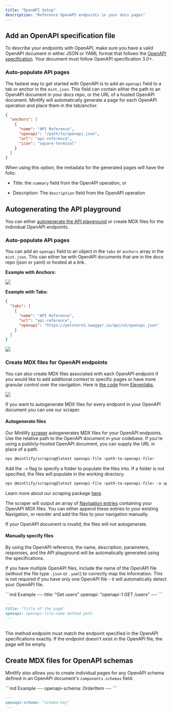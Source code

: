 ```yaml
---
title: "OpenAPI Setup"
description: "Reference OpenAPI endpoints in your docs pages"
---
```


## Add an OpenAPI specification file

To describe your endpoints with OpenAPI, make sure you have a valid OpenAPI
document in either JSON or YAML format that follows the
[OpenAPI specification](https://swagger.io/specification/). Your document must
follow OpenAPI specification 3.0+.

### Auto-populate API pages

The fastest way to get started with OpenAPI is to add an `openapi` field to a tab or anchor in the `mint.json`. This field can contain either the path to an OpenAPI document in your docs repo, or the URL of a hosted OpenAPI document. Mintlify will automatically generate a page for each OpenAPI operation and place them in the tab/anchor.

```json {5}
{
  "anchors": [
    {
      "name": "API Reference",
      "openapi": "/path/to/openapi.json",
      "url": "api-reference",
      "icon": "square-terminal"
    }
  ]
}
```

When using this option, the metadata for the generated pages will have the follo:

* Title: the `summary` field from the OpenAPI operation, or

* Description: The `description` field from the OpenAPI operation

###

## Autogenerating the API playground

You can either [autogenerate the API playground](/settings/navigation#tabs) or
create MDX files for the individual OpenAPI endpoints.

### Auto-populate API pages

You can add an `openapi` field to an object in the `tabs` or `anchors` array in
the `mint.json`. This can either be with OpenAPI documents that are in the docs
repo (json or yaml) or hosted at a link.

**Example with Anchors:**

![](/images/anchors-autogeneration-anchors.png)

**Example with Tabs:**

```json {6}
{
  "tabs": [
    {
      "name": "API Reference",
      "url": "api-reference",
      "openapi": "https://petstore3.swagger.io/api/v3/openapi.json"
    }
  ]
}
```

![](/images/autogeneration-with-tabs.png)

### Create MDX files for OpenAPI endpoints

You can also create MDX files associated with each OpenAPI endpoint if you would
like to add additional context to specific pages or have more granular control
over the navigation. Here is
[the code](https://github.com/elevenlabs/elevenlabs-docs/blob/e5e267c97b8d1e4c21db1dcdb8b005eb1dfed7da/api-reference/speech-to-speech.mdx?plain=1#L2)
from [Elevenlabs](https://elevenlabs.io/docs/api-reference/speech-to-speech).

![](/images/elevenlabs-mdx-autogeneration-example.png)

If you want to autogenerate MDX files for every endpoint in your OpenAPI
document you can use our scraper.

#### Autogenerate files

Our Mintlify [scraper](https://www.npmjs.com/package/@mintlify/scraping)
autogenerates MDX files for your OpenAPI endpoints. Use the relative path to the
OpenAPI document in your codebase. If you're using a publicly-hosted OpenAPI
document, you can supply the URL in place of a path.

```bash
npx @mintlify/scraping@latest openapi-file <path-to-openapi-file>
```

Add the `-o` flag to specify a folder to populate the files into. If a folder is
not specified, the files will populate in the working directory.

```bash
npx @mintlify/scraping@latest openapi-file <path-to-openapi-file> -o api-reference
```

Learn more about our scraping package
[here](https://www.npmjs.com/package/@mintlify/scraping).

The scraper will output an array of
[Navigation entries](/settings/global#structure) containing your OpenAPI MDX
files. You can either append these entries to your existing Navigation, or
reorder and add the files to your navigation manually.

<Note>
  If your OpenAPI document is invalid, the files will not autogenerate.
</Note>

#### Manually specify files

<Snippet file="api-playground/openapi.mdx" />

By using the OpenAPI reference, the name, description, parameters, responses,
and the API playground will be automatically generated using the specifications.

If you have multiple OpenAPI files, include the name of the OpenAPI file
(without the file type `.json` or `.yaml`) to correctly map the information.
This is not required if you have only one OpenAPI file - it will automatically
detect your OpenAPI file.

<CodeGroup>
  ```md Example
  ---
  title: "Get users"
  openapi: "openapi-1 GET /users"
  ---
  ```

  ```md Format
  ---
  title: "title of the page"
  openapi: openapi-file-name method path
  ---
  ```
</CodeGroup>

<br />

<Note>
  The method endpoint must match the endpoint specified in the OpenAPI
  specifications exactly. If the endpoint doesn't exist in the OpenAPI file,
  the page will be empty.
</Note>

## Create MDX files for OpenAPI schemas

Mintlify also allows you to create individual pages for any OpenAPI schema
defined in an OpenAPI document's `components.schemas` field:

<CodeGroup>
  ```md Example
  ---
  openapi-schema: OrderItem
  ---
  ```

  ```md Format
  ---
  openapi-schema: "schema-key"
  ---
  ```
</CodeGroup>
